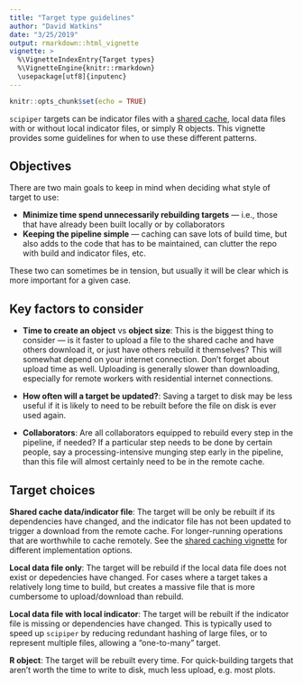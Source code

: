 ```yaml
---
title: "Target type guidelines"
author: "David Watkins"
date: "3/25/2019"
output: rmarkdown::html_vignette
vignette: >
  %\VignetteIndexEntry{Target types}
  %\VignetteEngine{knitr::rmarkdown}
  \usepackage[utf8]{inputenc}
---
```


```r
knitr::opts_chunk$set(echo = TRUE)
```

`scipiper` targets can be indicator files with a [shared cache](shared_cache.html), local data files with or without local indicator files, or simply R objects.  This vignette provides some guidelines for when to use these different patterns.

## Objectives
There are two main goals to keep in mind when deciding what style of target to use:
 
 - **Minimize time spend unnecessarily rebuilding targets** --- i.e., those that have already been built locally or by collaborators
 - **Keeping the pipeline simple** --- caching can save lots of build time, but also adds to the code that has to be maintained, can clutter the repo with build and indicator files, etc.
 
 These two can sometimes be in tension, but usually it will be clear which is more important for a given case.
 
## Key factors to consider

 - **Time to create an object** vs **object size**: This is the biggest thing to consider --- is it faster to upload a file to the shared cache and have others download it, or just have others rebuild it themselves?  This will somewhat depend on your internet connection.  Don't forget about upload time as well.  Uploading is generally slower than downloading, especially for remote workers with residential internet connections.   
 
 - **How often will a target be updated?**:  Saving a target to disk may be less useful if it is likely to need to be rebuilt before the file on disk is ever used again.
 
 - **Collaborators**: Are all collaborators equipped to rebuild every step in the pipeline, if needed?  If a particular step needs to be done by certain people, say a processing-intensive munging step early in the pipeline, than this file will almost certainly need to be in the remote cache.
 
## Target choices

**Shared cache data/indicator file**: The target will be only be rebuilt if its dependencies have changed, and the indicator file has not been updated to trigger a download from the remote cache. For longer-running operations that are worthwhile to cache remotely.  See the [shared caching vignette](shared_cache.html) for different implementation options.

**Local data file only**:  The target will be rebuild if the local data file does not exist or depedencies have changed.  For cases where a target takes a relatively long time to build, but creates a massive file that is more cumbersome to upload/download than rebuild.  

**Local data file with local indicator**: The target will be rebuilt if the indicator file is missing or dependencies have changed.  This is typically used to speed up `scipiper` by reducing redundant hashing of large files, or to represent multiple files, allowing a "one-to-many" target.

**R object**: The target will be rebuilt every time.  For quick-building targets that aren't worth the time to write to disk, much less upload, e.g. most plots.  





 
 
